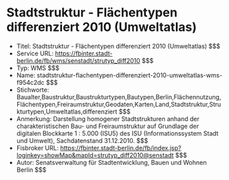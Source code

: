 # Stadtstruktur - Flächentypen differenziert 2010 (Umweltatlas)
- Titel: Stadtstruktur - Flächentypen differenziert 2010 (Umweltatlas) $$$
- Service URL: https://fbinter.stadt-berlin.de/fb/wms/senstadt/strutyp_diff2010 $$$
- Typ: WMS $$$
- Name: stadtstruktur-flachentypen-differenziert-2010-umweltatlas-wms-f954c2dc $$$
- Stichworte: Baualter,Baustruktur,Baustrukturtypen,Bautypen,Berlin,Flächennutzung,Flächentypen,Freiraumstruktur,Geodaten,Karten,Land,Stadtstruktur,Strukturtypen,Umweltatlas,differenziert $$$
- Anmerkung: Darstellung homogener Stadtstrukturen anhand der charakteristischen Bau- und Freiraumstruktur auf Grundlage der digitalen Blockkarte 1 : 5.000 (ISU5) des ISU (Informationssystem Stadt und Umwelt), Sachdatenstand 31.12.2010. $$$
- Fisbroker URL: https://fbinter.stadt-berlin.de/fb/index.jsp?loginkey=showMap&mapId=strutyp_diff2010@senstadt $$$
- Autor: Senatsverwaltung für Stadtentwicklung, Bauen und Wohnen Berlin $$$
